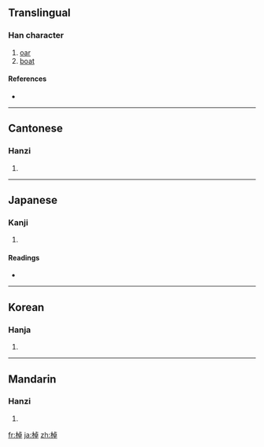 {{also|桌}}
==Translingual==

===Han character===
{{Han char|rn=75|rad=木|as=08|sn=12|four=4194<sub>6</sub>|canj=木卜日十 (DYAJ)}}

# [[oar]]
# [[boat]]

====References====
* {{Han ref|kx=0535.030|dkj=14992|dj=0922.220|hdz=21231.030|uh=68F9|ud=26873|bh=B4CD|bd=46285}}

----

==Cantonese==

===Hanzi===
{{yue-hanzi|jyut=|y=jaau6}}

# {{defn|Cantonese}}

----

==Japanese==

===Kanji===
{{ja-kanji|grade=|rs=木08}}

# {{defn|Japanese}}

====Readings====
* {{ja-readings|on=[[とう]] (tō), [[たく]] (taku)|kun=[[さお]] (sao), [[こぐ]] (kogu)}}

----

==Korean==

===Hanja===
{{ko-hanja|hangeul=도|eumhun=|rv=do|mr=to|y=to}}

# {{defn|Korean}}

----

==Mandarin==

===Hanzi===
{{cmn-hanzi|pin=[[zhuō]] ([[zhuo1]])|wg=cho<sup>1</sup>}}

# {{defn|Mandarin}}

[[fr:棹]]
[[ja:棹]]
[[zh:棹]]
